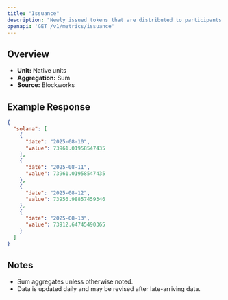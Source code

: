 ```yaml
---
title: "Issuance"
description: "Newly issued tokens that are distributed to participants (such as validators, miners, or stakers) as compensation for participating in consensus."
openapi: 'GET /v1/metrics/issuance'
---
```


## Overview

- **Unit:** Native units
- **Aggregation:** Sum
- **Source:** Blockworks

## Example Response

```json
{
  "solana": [
    {
      "date": "2025-08-10",
      "value": 73961.01958547435
    },
    {
      "date": "2025-08-11",
      "value": 73961.01958547435
    },
    {
      "date": "2025-08-12",
      "value": 73956.98857459346
    },
    {
      "date": "2025-08-13",
      "value": 73912.64745490365
    }
  ]
}
```

## Notes
- Sum aggregates unless otherwise noted.
- Data is updated daily and may be revised after late-arriving data.
